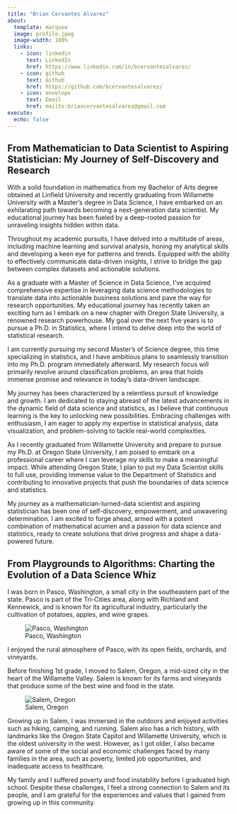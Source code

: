 ```yaml
---
title: "Brian Cervantes Alvarez"
about:
  template: marquee
  image: profile.jpeg
  image-width: 100%
  links:
    - icon: linkedin
      text: LinkedIn
      href: https://www.linkedin.com/in/bcervantesalvarez/
    - icon: github
      text: Github
      href: https://github.com/bcervantesalvarez/
    - icon: envelope
      text: Email
      href: mailto:briancervantesalvarez@gmail.com
execute: 
  echo: false
---          
```


## From Mathematician to Data Scientist to Aspiring Statistician: My Journey of Self-Discovery and Research


With a solid foundation in mathematics from my Bachelor of Arts degree obtained at Linfield University and recently graduating from Willamette University with a Master’s degree in Data Science, I have embarked on an exhilarating path towards becoming a next-generation data scientist. My educational journey has been fueled by a deep-rooted passion for unraveling insights hidden within data.

Throughout my academic pursuits, I have delved into a multitude of areas, including machine learning and survival analysis, honing my analytical skills and developing a keen eye for patterns and trends. Equipped with the ability to effectively communicate data-driven insights, I strive to bridge the gap between complex datasets and actionable solutions.

As a graduate with a Master of Science in Data Science, I've acquired comprehensive expertise in leveraging data science methodologies to translate data into actionable business solutions and pave the way for research opportunities. My educational journey has recently taken an exciting turn as I embark on a new chapter with Oregon State University, a renowned research powerhouse. My goal over the next five years is to pursue a Ph.D. in Statistics, where I intend to delve deep into the world of statistical research.

I am currently pursuing my second Master's of Science degree, this time specializing in statistics, and I have ambitious plans to seamlessly transition into my Ph.D. program immediately afterward. My research focus will primarily revolve around classification problems, an area that holds immense promise and relevance in today's data-driven landscape.

My journey has been characterized by a relentless pursuit of knowledge and growth. I am dedicated to staying abreast of the latest advancements in the dynamic field of data science and statistics, as I believe that continuous learning is the key to unlocking new possibilities. Embracing challenges with enthusiasm, I am eager to apply my expertise in statistical analysis, data visualization, and problem-solving to tackle real-world complexities.

As I recently graduated from Willamette University and prepare to pursue my Ph.D. at Oregon State University, I am poised to embark on a professional career where I can leverage my skills to make a meaningful impact. While attending Oregon State, I plan to put my Data Scientist skills to full use, providing immense value to the Department of Statistics and contributing to innovative projects that push the boundaries of data science and statistics.

My journey as a mathematician-turned-data scientist and aspiring statistician has been one of self-discovery, empowerment, and unwavering determination. I am excited to forge ahead, armed with a potent combination of mathematical acumen and a passion for data science and statistics, ready to create solutions that drive progress and shape a data-powered future.

## From Playgrounds to Algorithms: Charting the Evolution of a Data Science Whiz

I was born in Pasco, Washington, a small city in the southeastern part of the state. Pasco is part of the Tri-Cities area, along with Richland and Kennewick, and is known for its agricultural industry, particularly the cultivation of potatoes, apples, and wine grapes.

![Pasco, Washington](background1.jpeg)

I enjoyed the rural atmosphere of Pasco, with its open fields, orchards, and vineyards.

Before finishing 1st grade, I moved to Salem, Oregon, a mid-sized city in the heart of the Willamette Valley. Salem is known for its farms and vineyards that produce some of the best wine and food in the state.

![Salem, Oregon](background2.jpeg)

Growing up in Salem, I was immersed in the outdoors and enjoyed activities such as hiking, camping, and running. Salem also has a rich history, with landmarks like the Oregon State Capitol and Willamette University, which is the oldest university in the west. However, as I got older, I also became aware of some of the social and economic challenges faced by many families in the area, such as poverty, limited job opportunities, and inadequate access to healthcare.

My family and I suffered poverty and food instability before I graduated high school. Despite these challenges, I feel a strong connection to Salem and its people, and I am grateful for the experiences and values that I gained from growing up in this community.